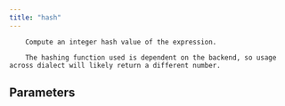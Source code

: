 ```yaml
---
title: "hash"
---
```


        Compute an integer hash value of the expression.

        The hashing function used is dependent on the backend, so usage across dialect will likely return a different number.
        

## Parameters

